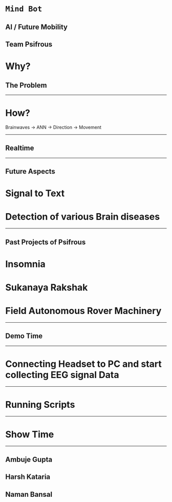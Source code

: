 # `Mind Bot`
## AI / Future Mobility
Team Psifrous
---
# Why?
## The Problem
---
# How?
Brainwaves -> ANN -> Direction -> Movement

---
## Realtime
---
## Future Aspects
# Signal to Text
# Detection of various Brain diseases
---
## Past Projects of Psifrous
# Insomnia
# Sukanaya Rakshak
# Field Autonomous Rover Machinery
---
## Demo Time
---
# Connecting Headset to PC and start collecting EEG signal Data
---
# Running Scripts
---
# Show Time
---
## Ambuje Gupta
## Harsh Kataria
## Naman Bansal
